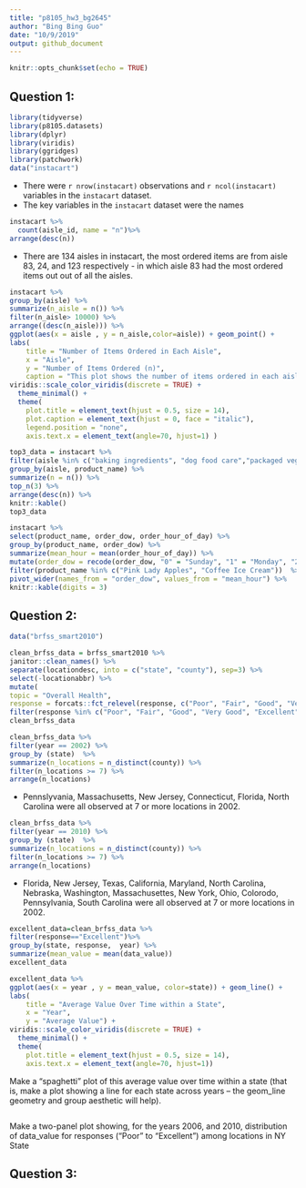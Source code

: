 ```yaml
---
title: "p8105_hw3_bg2645"
author: "Bing Bing Guo"
date: "10/9/2019"
output: github_document
---
```


```r
knitr::opts_chunk$set(echo = TRUE)
```
## Question 1: 
```r
library(tidyverse)
library(p8105.datasets)
library(dplyr)
library(viridis)
library(ggridges) 
library(patchwork)
data("instacart")
```

* There were `r nrow(instacart)` observations and `r ncol(instacart)` variables in the `instacart` dataset. 
* The key variables in the `instacart` dataset were the names 

```r
instacart %>%
  count(aisle_id, name = "n")%>%
arrange(desc(n))
```
* There are 134 aisles in instacart, the most ordered items are from aisle 83, 24, and 123 respectively - in which aisle 83 had the most ordered items out out of all the aisles. 


```r
instacart %>%
group_by(aisle) %>%
summarize(n_aisle = n()) %>%
filter(n_aisle> 10000) %>%
arrange((desc(n_aisle))) %>%
ggplot(aes(x = aisle , y = n_aisle,color=aisle)) + geom_point() + 
labs(
    title = "Number of Items Ordered in Each Aisle", 
    x = "Aisle",
    y = "Number of Items Ordered (n)",
    caption = "This plot shows the number of items ordered in each aisle, limited to aisles with more than 10,000 items ordered" ) + 
viridis::scale_color_viridis(discrete = TRUE) + 
  theme_minimal() + 
  theme(
    plot.title = element_text(hjust = 0.5, size = 14),   
    plot.caption = element_text(hjust = 0, face = "italic"), 
    legend.position = "none", 
    axis.text.x = element_text(angle=70, hjust=1) ) 
```

```r
top3_data = instacart %>%
filter(aisle %in% c("baking ingredients", "dog food care","packaged vegetables fruits")) %>%
group_by(aisle, product_name) %>%
summarize(n = n()) %>%
top_n(3) %>%
arrange(desc(n)) %>%
knitr::kable()
top3_data
```

```r
instacart %>%
select(product_name, order_dow, order_hour_of_day) %>%
group_by(product_name, order_dow) %>%
summarize(mean_hour = mean(order_hour_of_day)) %>%
mutate(order_dow = recode(order_dow, "0" = "Sunday", "1" = "Monday", "2" = "Tuesday", "3" = "Wednesday", "4" = "Thursday", "5" = "Friday", "6" = "Saturday"))  %>%
filter(product_name %in% c("Pink Lady Apples", "Coffee Ice Cream"))  %>%
pivot_wider(names_from = "order_dow", values_from = "mean_hour") %>%
knitr::kable(digits = 3)
```
## Question 2: 
```r
data("brfss_smart2010") 
```

```r
clean_brfss_data = brfss_smart2010 %>% 
janitor::clean_names() %>% 
separate(locationdesc, into = c("state", "county"), sep=3) %>% 
select(-locationabbr) %>% 
mutate(
topic = "Overall Health", 
response = forcats::fct_relevel(response, c("Poor", "Fair", "Good", "Very Good", "Excellent")) )  %>%
filter(response %in% c("Poor", "Fair", "Good", "Very Good", "Excellent")) 
clean_brfss_data
```

```r
clean_brfss_data %>% 
filter(year == 2002) %>%
group_by (state)  %>%
summarize(n_locations = n_distinct(county)) %>%
filter(n_locations >= 7) %>%
arrange(n_locations) 
```
* Pennslyvania, Massachusetts, New Jersey, Connecticut, Florida, North Carolina were all observed at 7 or more locations in 2002.  
```r
clean_brfss_data %>% 
filter(year == 2010) %>%
group_by (state)  %>%
summarize(n_locations = n_distinct(county)) %>%
filter(n_locations >= 7) %>%
arrange(n_locations)
```
* Florida, New Jersey, Texas, California, Maryland, North Carolina, Nebraska, Washington, Massachusettes, New York, Ohio, Colorodo, Pennsylvania, South Carolina were all observed at 7 or more locations in 2002. 

```r
excellent_data=clean_brfss_data %>%
filter(response=="Excellent")%>% 
group_by(state, response,  year) %>% 
summarize(mean_value = mean(data_value)) 
excellent_data
```

```r
excellent_data %>%
ggplot(aes(x = year , y = mean_value, color=state)) + geom_line() + 
labs(
    title = "Average Value Over Time within a State", 
    x = "Year",
    y = "Average Value") + 
viridis::scale_color_viridis(discrete = TRUE) + 
  theme_minimal() + 
  theme(
    plot.title = element_text(hjust = 0.5, size = 14), 
    axis.text.x = element_text(angle=70, hjust=1))
```

Make a “spaghetti” plot of this average value over time within a state (that is, make a plot showing a line for each state across years – the geom_line geometry and group aesthetic will help).

```r

```

Make a two-panel plot showing, for the years 2006, and 2010, distribution of data_value for responses (“Poor” to “Excellent”) among locations in NY State

## Question 3: 
```r
```